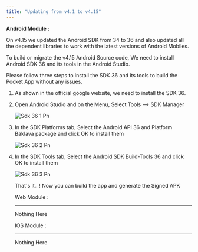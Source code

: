 ```yaml
---
title: "Updating from v4.1 to v4.15"
---
```


**Android Module :**

On v4.15 we updated the Android SDK from 34 to 36 and also updated all the dependent libraries to work with the latest versions of Android Mobiles. 

To build or migrate the v4.15 Android Source code, We need to install Android SDK 36 and its tools in the Android Studio.

Please follow three steps to install the SDK 36 and its tools to build the Pocket App without any issues.

1. As shown in the official google website, we need to install the SDK 36. 
2. Open Android Studio and on the Menu, Select Tools --\> SDK Manager

   ![Sdk 36 1 Pn](/images/sdk-36-1.png)
3. In the SDK Platforms tab, Select the Android API 36 and Platform Baklava package and click OK to install them

   ![Sdk 36 2 Pn](/images/sdk-36-2.png)
4. In the SDK Tools tab, Select the Android SDK Build-Tools 36 and click OK to install them

   ![Sdk 36 3 Pn](/images/sdk-36-3.png)

   That's it.. \!  Now you can build the app and generate the Signed APK

   Web Module :

   ------------

   Nothing Here

   IOS Module :

   ------------

   Nothing Here